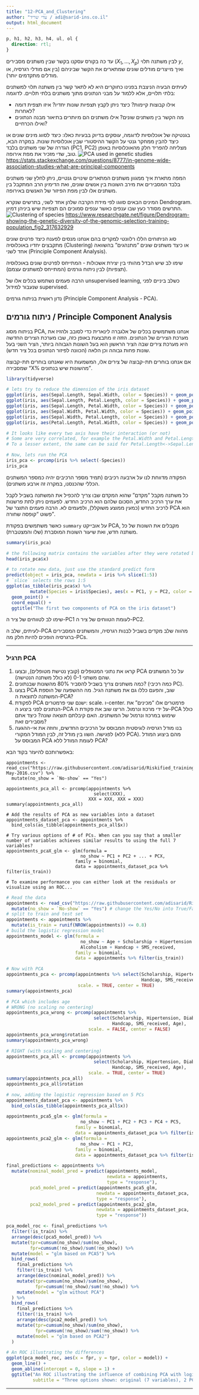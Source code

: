 ```yaml
---
title: "12-PCA_and_Clustering"
author: "עדי שריד / adi@sarid-ins.co.il"
output: html_document
---
```

```css
p, h1, h2, h3, h4, ul, ol {
  direction: rtl;
}
```

עד כה בקורס עסקנו בקשר שבין משתנים מסבירים ($X_1,\ldots,X_p$) לבין משתנה תלוי $y$, ואיך מייצרים מודלים שונים שמתארים את הקשר שביניהם (בין אם מודלי רגרסיה, או מודלים מתקדמים יותר).

לעיתים הבעיה הניצבת בפנינו כחוקרים היא לא לתאר קשר בין משתנה תלוי למשתנים בלתי תלויים, אלא ללמוד על מבני הנתונים מתוך משתנים בלתי תלויים. לדוגמה:

   * אילו קבוצות קיימות? כיצד ניתן לקבץ תצפיות שונות יחדיו? איזו תצפית דומה לאחרות?
   * מה הקשר בין משתנים שונים? אילו משתנים הם מיותרים בתיאור מבנה הנתונים ואילו הכרחיים?

בגנטיקה של אוכלוסיות לדוגמה, עוסקים בדיוק בבעיות כאלו: כיצד לסווג מינים שונים או כיצד להבין ממחקר גנטי על הקשר ההיסטורי שבין אוכלוסיות שונות. במקרה הבא, הגדרה של שני משתנים בלבד (PC1, PC2) מצליחה להפריד חלק מהאוכלוסיות באופן טוב, שדי מזכיר את מפת אירופה.
![PCA used in genetic studies](genetics_pca.png)
[https://stats.stackexchange.com/questions/8777/in-genome-wide-association-studies-what-are-principal-components](https://stats.stackexchange.com/questions/8777/in-genome-wide-association-studies-what-are-principal-components)

המפה מתארת איך ממגוון משתנים המתארים שינויים גנטיים, ניתן לחלץ שני משתנים בלבד המסבירים את מירב השונות בין אנשים שונים, ואת הדימיון הרב המתקבל בין משתנים אלו לבין מפת הפיזור של האנשים באירופה.

המינים הבאים סווגו לפי מידת הקרבה שלהן אחד לשני, בתרשים שנקרא Dendrogram. התרשים מסודר כעץ שבו ענפים כאשר ענפים סמוכים הם תצפיות שיש ביניהן דמיון.
![Clustering of species](Dendrogram-showing-the-genetic-diversity-of-the-genomic-selection-training-population.png)
[https://www.researchgate.net/figure/Dendrogram-showing-the-genetic-diversity-of-the-genomic-selection-training-population_fig2_317632929](https://www.researchgate.net/figure/Dendrogram-showing-the-genetic-diversity-of-the-genomic-selection-training-population_fig2_317632929)

סוג הניתוחים הללו רלוונטי למקרים בהם אנחנו מנסים לפענח כיצד פרטים שונים מתקבצים יחדיו באוכלוסיה (Clustering) או כיצד משתנים שונים "מתנהגים" בהשוואה אחד לשני (Principle Component Analysis). 

שימו לב שיש הבדל מהותי בין יצירת אשכולות - המתייחס לפרטים שונים באוכלוסיה (תצפיות) לבין ניתוח גורמים (המתייחס למשתנים עצמם).

הרבה פעמים נשתמש בכלים אלו של unsupervised learning, כשלב ביניים לפני שנעבור למידול supervised.

נדון ראשית בניתוח גורמים (Principle Component Analysis - PCA).

## ניתוח גורמים / Principle Component Analysis

בניתוח מסוג PCA, אנחנו משתמשים בכלים של אלגברה לינארית כדי לסובב ולהזיז את מערכת הצירים של הנתונים. הזזה זו מתבצעת באופן כזה, שבו מערכת הצירים החדשה היא מערכת צירים שבה הציר הראשון הוא בעל השונות הגבוהה ביותר, הציר השני בעל שונות פחות גבוהה וכן הלאה (הכוונה לפיזור הנתונים בכל ציר חדש).

אם אנחנו בוחרים תת-קבוצה של צירים אלו, המשמעות היא שאנחנו בוחרים תת-קבוצה שמסבירה "X% מהשונות שיש בנתונים".

```r
library(tidyverse)

# lets try to reduce the dimension of the iris dataset
ggplot(iris, aes(Sepal.Length, Sepal.Width, color = Species)) + geom_point()
ggplot(iris, aes(Sepal.Length, Petal.Length, color = Species)) + geom_point()
ggplot(iris, aes(Sepal.Length, Petal.Width, color = Species)) + geom_point()
ggplot(iris, aes(Sepal.Width, Petal.Width, color = Species)) + geom_point()
ggplot(iris, aes(Sepal.Width, Petal.Length, color = Species)) + geom_point()
ggplot(iris, aes(Petal.Length, Petal.Width, color = Species)) + geom_point()

# It looks like every two axis have their interaction (or not)
# Some are very correlated, for example the Petal.Width and Petal.Length seem to have a very strong linear relationship.
# To a lesser extent, the same can be said for Petal.Length<->Sepal.Length, and Petal.Width<->Sepal.Length

# Now, lets run the PCA
iris_pca <- prcomp(iris %>% select(-Species))
iris_pca

```

הפקודה מדווחת לנו על ארבעה רכיבים (תמיד מספר הרכיבים יהיה כמספר המשתנים הכללי שהכנסנו, במקרה זה ארבע משתנים).

כל משתנה מקבל "מקדם" שהוא המקדם שבו צריך להכפיל את המשתנה בשביל לקבל את ערך הרכיב החדש, הסכום שלהם הוא הרכיב החדש. לפעמים ניתן לתת פרשנות לרכיב החדש (כמעין ממוצע משוקלל), ולפעמים לא. הרבה פעמים התוצר של PCA הוא פשוט "קופסה שחורה".

כאשר משתמשים בפקודת `summary` על אובייקט PCA, מקבלים את השונות של כל משתנה חדש, ואת שיעור השונות המוסברת (שלו והמצטברת).

```r
summary(iris_pca)

# the following matrix contains the variables after they were rotated by the PCA
head(iris_pca$x)

# to rotate new data, just use the standard predict form
predict(object = iris_pca, newdata = iris %>% slice(1:5))
# `slice` selects the rows 1:5
ggplot(as_tibble(iris_pca$x) %>%
         mutate(Species = iris$Species), aes(x = PC1, y = PC2, color = Species)) + 
  geom_point() + 
  coord_equal() + 
  ggtitle("The first two components of PCA on the iris dataset")

```

שימו לב לטווחים של ציר ה-PC1 לעומת הטווחים של ציר ה-PC2.

לעיתים, שלב ה-PCA מהווה שלב מקדים בשביל לבנות רגרסיה,  והמשתנים המסבירים ברגרסיה הופכים להיות חלק מה-PCs.


***

### תרגיל PCA

   1. קראו את נתוני המטופלים (קובץ נטישת מטופלים), ובצעו PCA על כל המשתנים שהם משתני 0-1 (לא כולל משתנה הנטישה).
   2. כמה משתנים צריך בשביל להסביר 80% מהשונות שבנתונים? (כמה רכיבי PC).
   3. בצעו PCA שוב, והפעם כללו גם את משתנה הגיל. מה ההשפעה של הוספת המשתנה לתוצאת ה-PCA?
   4. לפקודת PCA ישנם שני פרמטרים: scale. ו-center. פרמטרים אלו "מכינים" את הנתונים לפני ביצוע ה-PCA על ידי מרכוז ונרמול. הריצו שוב את פקודת ה-PCA כולל שימוש במרכוז ונרמול של המשתנים. האם קיבלתם תוצאה שונה? כיצד אתם מסבירים זאת?
   5. בנו מודל רגרסיה לוגיסטית המבוסס על הרכיבים החדשים, וחוזה את אי-ההגעה לפגישה. השוו בין מודל זה, לבין המודל המקורי (ללא PCA). מהם ביצוע המודל המבוסס על PCA לעומת המודל ללא PCA?

באפשרותכם להיעזר בקוד הבא:

```
appointments <- read_csv("https://raw.githubusercontent.com/adisarid/Riskified_training/master/datasets/Medical_Appointments_No_Shows_KaggleV2-May-2016.csv") %>%
  mutate(no_show = `No-show` == "Yes")

appointments_pca_all <- prcomp(appointments %>% 
                                 select(XXX),
                               XXX = XXX, XXX = XXX)
summary(appointments_pca_all)

# Add the results of PCA as new variables into a dataset
appointments_dataset_pca <- appointments %>% 
  bind_cols(as_tibble(appointments_pca_all$x))

# Try various options of # of PCs. When can you say that a smaller number of variables achieves similar results to using the full 7 variables?
appointments_pcaX_glm <- glm(formula = 
                            no_show ~ PC1 + PC2 + ... + PCX,
                          family = binomial,
                          data = appointments_dataset_pca %>% filter(is_train))

# To examine performance you can either look at the residuals or visualize using an ROC...

```


```r

# Read the data
appointments <- read_csv("https://raw.githubusercontent.com/adisarid/Riskified_training/master/datasets/Medical_Appointments_No_Shows_KaggleV2-May-2016.csv") %>%
  mutate(no_show = `No-show` == "Yes") # change the Yes/No into True/False (which is like having 1-0)
# split to train and test set
appointments <- appointments %>%
  mutate(is_train = runif(NROW(appointments)) <= 0.8)
# build the logistic regression model
appointments_model <- glm(formula = 
                            no_show ~ Age + Scholarship + Hipertension + Diabetes +
                            Alcoholism + Handcap + SMS_received,
                          family = binomial,
                          data = appointments %>% filter(is_train))

# Now with PCA
appointments_pca <- prcomp(appointments %>% select(Scholarship, Hipertension, Diabetes, Alcoholism,
                                                   Handcap, SMS_received),
                           scale. = TRUE, center = TRUE)
summary(appointments_pca)

# PCA which includes age
# WRONG (no scaling no centering)
appointments_pca_wrong <- prcomp(appointments %>% 
                                 select(Scholarship, Hipertension, Diabetes, Alcoholism,
                                        Handcap, SMS_received, Age),
                               scale. = FALSE, center = FALSE)
appointments_pca_wrong$rotation
summary(appointments_pca_wrong)

# RIGHT (with scaling and centering)
appointments_pca_all <- prcomp(appointments %>% 
                                 select(Scholarship, Hipertension, Diabetes, Alcoholism,
                                        Handcap, SMS_received, Age),
                               scale. = TRUE, center = TRUE)
summary(appointments_pca_all)
appointments_pca_all$rotation

# now, adding the logistic regression based on 5 PCs
appointments_dataset_pca <- appointments %>% 
  bind_cols(as_tibble(appointments_pca_all$x))

appointments_pca5_glm <- glm(formula = 
                            no_show ~ PC1 + PC2 + PC3 + PC4 + PC5,
                          family = binomial,
                          data = appointments_dataset_pca %>% filter(is_train))
appointments_pca2_glm <- glm(formula = 
                            no_show ~ PC1 + PC2,
                          family = binomial,
                          data = appointments_dataset_pca %>% filter(is_train))

final_predictions <- appointments %>%
  mutate(nominal_model_pred = predict(appointments_model, 
                                      newdata = appointments, 
                                      type = "response"),
         pca5_model_pred = predict(appointments_pca5_glm, 
                                  newdata = appointments_dataset_pca, 
                                  type = "response"),
         pca2_model_pred = predict(appointments_pca2_glm, 
                                  newdata = appointments_dataset_pca, 
                                  type = "response"))

pca_model_roc <- final_predictions %>%
  filter(!is_train) %>%
  arrange(desc(pca5_model_pred)) %>%
  mutate(tpr=cumsum(no_show)/sum(no_show),
         fpr=cumsum(!no_show)/sum(!no_show)) %>%
  mutate(model = "glm based on PCA5") %>%
  bind_rows(
    final_predictions %>%
    filter(!is_train) %>%
    arrange(desc(nominal_model_pred)) %>%
    mutate(tpr=cumsum(no_show)/sum(no_show),
           fpr=cumsum(!no_show)/sum(!no_show)) %>%
    mutate(model = "glm without PCA")
  ) %>%
  bind_rows(
    final_predictions %>%
    filter(!is_train) %>%
    arrange(desc(pca2_model_pred)) %>%
    mutate(tpr=cumsum(no_show)/sum(no_show),
           fpr=cumsum(!no_show)/sum(!no_show)) %>%
    mutate(model = "glm based on PCA2")
  )

# An ROC illustrating the differences
ggplot(pca_model_roc, aes(x = fpr, y = tpr, color = model)) + 
  geom_line() + 
  geom_abline(intercept = 0, slope = 1) + 
  ggtitle("An ROC illustrating the influence of combining PCA with logistic regression.",
          subtitle = "Three options shown: original (7 variables), 2 PCs, and 5 PCs")


```

***